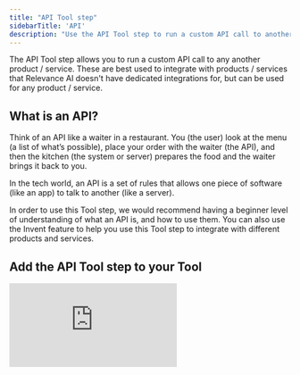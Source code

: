 ```yaml
---
title: "API Tool step"
sidebarTitle: 'API'
description: "Use the API Tool step to run a custom API call to another product / service"
---
```


The API Tool step allows you to run a custom API call to any another product / service. These are best used to integrate with products / services that Relevance AI doesn't have dedicated integrations for, but can be used for any product / service.

## What is an API?

Think of an API like a waiter in a restaurant. You (the user) look at the menu (a list of what’s possible), place your order with the waiter (the API), and then the kitchen (the system or server) prepares the food and the waiter brings it back to you.

In the tech world, an API is a set of rules that allows one piece of software (like an app) to talk to another (like a server).

<Warning>In order to use this Tool step, we would recommend having a beginner level of understanding of what an API is, and how to use them. You can also use the Invent feature to help you use this Tool step to integrate with different products and services.</Warning>

## Add the API Tool step to your Tool

<div style={{ width:"100%",position:"relative",paddingTop:"56.25%" }}>
<iframe src="https://app.supademo.com/embed/cmbrnltuicghjsn1rf9edki66" frameBorder="0" title="Add the API Tool step to your Tool" allow="clipboard-write" webkitallowfullscreen="true" mozallowfullscreen="true" allowfullscreen style={{ position:"absolute",top:0,left:0,width:"100%",height:"100%",border:"3px solid #5E43CE",borderRadius:"10px" }} />

</div>

You can add the API Tool step to your Tool by:

1. Creating a new Tool, then searching for the 'API' Tool step
2. Click 'Expand' to see the full Tool step
3. Select the method you wish to use for your API call
4. Enter the URL / pathway / endpoint you want to call
5. Add headers, body and URL parameters as needed for your API call
6. Click 'Run step' to run the Tool step

## Advanced Settings

### Response format

Allows you to select the format of the response. You can choose from:
- string
- json
- arrayBuffer
- blob

### Cookies

Allows you to add cookies to send with the request.

### Throw error on 4xx/5xx response

When checked, throws an error when the API response contains a 4xx/5xx response code.

## Common errors

<AccordionGroup>
  <Accordion title="Missing scopes">
    The "missing scopes" API error code generally indicates that the access token or credentials used in the API request do not include the necessary permissions (scopes) required to perform the requested action. This usually indicates your API key / token is missing, or you may not have the access to perform the call you're attempting.
  </Accordion>
  <Accordion title="Invalid values">
    An "invalid values" API error generally occurs when one or more of the parameters or fields in your API request contain data that doesn’t conform to the expected format, type, or allowed range defined by the API. This can also occur when your request hasn't filled out a mandatory / required field for the API call. To fix this, make sure all required fields have been added to your call, and your parameters match the expected format (e.g. strings, booleans).
  </Accordion>
</AccordionGroup>